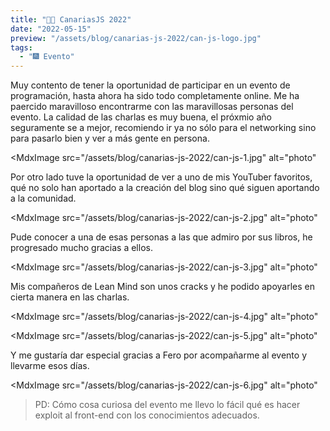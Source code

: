 ```yaml
---
title: "👩‍💻 CanariasJS 2022"
date: "2022-05-15"
preview: "/assets/blog/canarias-js-2022/can-js-logo.jpg"
tags:
  - "🎆 Evento"
---
```


Muy contento de tener la oportunidad de participar en un evento de programación,
hasta ahora ha sido todo completamente online. Me ha paercido maravilloso
encontrarme con las maravillosas personas del evento. La calidad de las charlas
es muy buena, el próxmio año seguramente se a mejor, recomiendo ir ya no sólo
para el networking sino para pasarlo bien y ver a más gente en persona.

<MdxImage
  src="/assets/blog/canarias-js-2022/can-js-1.jpg"
  alt="photo"
></MdxImage>

Por otro lado tuve la oportunidad de ver a uno de mis YouTuber favoritos, qué no
solo han aportado a la creación del blog sino qué siguen aportando a la
comunidad.

<MdxImage
  src="/assets/blog/canarias-js-2022/can-js-2.jpg"
  alt="photo"
></MdxImage>

Pude conocer a una de esas personas a las que admiro por sus libros, he
progresado mucho gracias a ellos.

<MdxImage
  src="/assets/blog/canarias-js-2022/can-js-3.jpg"
  alt="photo"
></MdxImage>

Mis compañeros de Lean Mind son unos cracks y he podido apoyarles en cierta
manera en las charlas.

<MdxImage
  src="/assets/blog/canarias-js-2022/can-js-4.jpg"
  alt="photo"
></MdxImage>

<MdxImage
  src="/assets/blog/canarias-js-2022/can-js-5.jpg"
  alt="photo"
></MdxImage>

Y me gustaría dar especial gracias a Fero por acompañarme al evento y llevarme
esos días.

<MdxImage
  src="/assets/blog/canarias-js-2022/can-js-6.jpg"
  alt="photo"
></MdxImage>

> PD: Cómo cosa curiosa del evento me llevo lo fácil qué es hacer exploit al
> front-end con los conocimientos adecuados.

